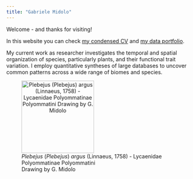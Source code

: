 ```yaml
---
title: "Gabriele Midolo"
---
```


Welcome - and thanks for visiting!

In this website you can check [my condensed CV](/cv.html) and [my data portfolio](/projects.html).

My current work as researcher investigates the temporal and spatial organization of species, particularly plants, and their functional trait variation. I employ quantitative syntheses of large databases to uncover common patterns across a wide range of biomes and species.

![*Plebejus* (*Plebejus*) *argus* (Linnaeus, 1758) - Lycaenidae Polyommatinae Polyommatini\
Drawing by G. Midolo](imgs/butvec.svg){style="text-align: center;" fig-align="center" width="191"}

\
